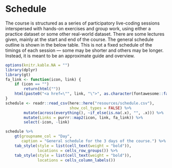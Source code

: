 # Schedule {#schedule}

The course is structured as a series of participatory live-coding sessions interspersed with hands-on exercises
and group work, using either a practice dataset or some other real-world dataset.
There are some lectures given, mainly at the start and end of the course.
The general schedule outline is shown in the below table. This is not a fixed
schedule of the timings of each session --- some may be shorter and others may be
longer. Instead, it is meant to be an approximate guide and overview.

```r
options(knitr.kable.NA = "")
library(dplyr)
library(gt)
fa_link <- function(icon, link) {
    if (icon == "")
        return(html(""))
    html(paste0("<a href=\"", link, "\">", as.character(fontawesome::fa(icon, fill = "#2471a3")), "</a>"))
}
schedule <- readr::read_csv(here::here("resources/schedule.csv"),
                            show_col_types = FALSE) %>% 
        mutate(across(everything(), ~if_else(is.na(.x), "", .x))) %>% 
        mutate(Links = purrr::map2(icon, link, fa_link)) %>% 
        select(-icon, -link)

schedule %>%
    gt(groupname_col = "Day",
       caption = "General schedule for the 3 days of the course.") %>%
    tab_style(style = list(cell_text(weight = "bold")),
              locations = cells_row_groups()) %>%
    tab_style(style = list(cell_text(weight = "bold")),
              locations = cells_column_labels())
```
